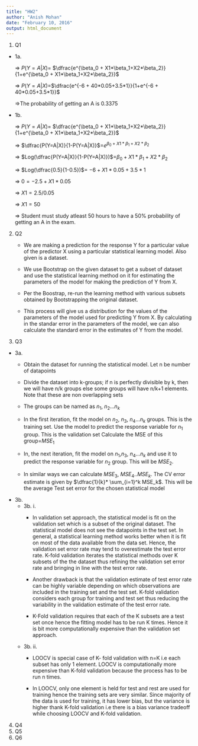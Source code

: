 ```yaml
---
title: "HW2"
author: "Anish Mohan"
date: "February 10, 2016"
output: html_document
---
```


1. Q1

  + 1a.
  
    => $P(Y=A|X)$= $\dfrac{e^{\beta_0 + X1*\beta_1+X2*\beta_2}}{1+e^{\beta_0 + X1*\beta_1+X2*\beta_2}}$
  
    => $P(Y=A|X)$=$\dfrac{e^{-6 + 40*0.05+3.5*1}}{1+e^{-6 + 40*0.05+3.5*1}}$
    
    =>The probability of getting an A is 0.3375
    
    
    
  + 1b.   
  
     => $P(Y=A|X)$= $\dfrac{e^{\beta_0 + X1*\beta_1+X2*\beta_2}}{1+e^{\beta_0 + X1*\beta_1+X2*\beta_2}}$
  
  
      => $\dfrac{P(Y=A|X)}{1-P(Y=A|X)}$=$e^{\beta_0 + X1*\beta_1+X2*\beta_2}$
  
  
      => $Log(\dfrac{P(Y=A|X)}{1-P(Y=A|X)})$=$\beta_0 + X1*\beta_1+X2*\beta_2$
      
      => $Log(\dfrac{0.5}{1-0.5})$= $-6 + X1*0.05 + 3.5*1$
      
      => $0 = -2.5+X1*0.05$
      
      => $X1  = 2.5/0.05$
      
      => $X1  = 50$
      
      => Student must study atleast 50 hours to have a 50% probability of getting an A in the exam.
  
2. Q2
    + We are making a prediction for the response Y for a particular value of the predictor X using a particular statistical learning model. Also given is a dataset.
    
    + We use Bootstrap on the given dataset to get a subset of dataset and use the statistical learning method on it for estimating the parameters of the model for making the prediction of Y from X.
    
    + Per the Boostrap, re-run the learning method with various subsets obtained by Bootstrapping the original dataset.
    
    + This process will give us a distribution for the values of the parameters of the model used for predicting Y from X. By calculating in the standar error in the parameters of the model, we can also calculate the standard error in the estimates of Y from the model.
    
    
3. Q3
  + 3a.
    + Obtain the dataset for running the statistical model. Let n be number of datapoints
    
    + Divide the dataset into k-groups; if n is perfectly divisible by k, then we will have n/k groups else some groups will have n/k+1 elements. Note that these are non overlapping sets
    
    + The groups can be named as $n_1$, $n_2$...$n_k$
    
    + In the first iteration, fit the model on $n_2$, $n_3$, $n_4$...$n_k$ groups. This is the training set. Use the model to predict the response variable for $n_1$ group. This is the validation set Calculate the MSE of this group=$MSE_1$
    
    + In, the next iteration, fit the model on $n_1$,$n_3$, $n_4$...$n_k$ and use it to predict the response variable for $n_2$ group. This will be $MSE_2$.
    
    + In similar ways we can calculate $MSE_3$, $MSE_4$..$MSE_k$. The CV error estimate is given by $\dfrac{1}{k}* \sum_{i=1}^k MSE_k$. This will be the average Test set error for the chosen statistical model
    
    
  + 3b.
    + 3b. i.
        + In validation set approach, the statistical model is fit on the validation set which is a subset of the original dataset. The statistical model does not see the datapoints in the test set. In general, a statistical learning method works better when it is fit on most of the data available from the data set. Hence, the validation set error rate may tend to overestimate the test error rate. K-fold validation iterates the statistical methods over K subsets of the the dataset thus refining the validation set error rate and bringing in line with the test error rate.
        
        + Another drawback is that the validation estimate of test error rate can be highly variable depending on which observations are included in the training set and the test set. K-fold validation considers each group for training and test set thus reducing the variability in the validation estimate of the test error rate.
        
        + K-Fold validation requires that each of the K subsets are a test set once hence the fitting model has to be run K times. Hence it is bit more computationally expensive than the validation set approach.
        
    + 3b. ii.
        + LOOCV is special case of K- fold validation with n=K i.e each subset has only 1 element. LOOCV is computationally more expensive than K-fold validation because the process has to be run n times.
        
        + In LOOCV, only one element is held for test and rest are used for training hence the training sets are very similar. Since majority of the data is used for training, it has lower bias, but the variance is higher thank K-fold validation i.e there is a bias variance tradeoff while choosing LOOCV and K-fold validation.


4. Q4
5. Q5
6. Q6